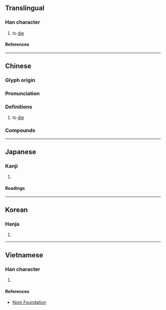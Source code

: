 {{character info/new}}
==Translingual==

===Han character===
{{Han char|rn=78|rad=歹|as=05|sn=9|four=17210|canj=MNBM|ids=⿰歹且}}

# to [[die]]

====References====
{{Han ref|kx=0579.340|dkj=16408|dj=0971.370|hdz=21383.160|uh=6B82}}

----

==Chinese==
{{zh-forms}}

===Glyph origin===
{{Han etym}}

===Pronunciation===
{{zh-pron
|m=cú
|c=cou4
|mc=y
|oc=y
|ma=
|cat=v
}}

===Definitions===
{{zh-hanzi}}

# to [[die]]

===Compounds===
{{zh-der|崩殂|殂落|殂謝|夭殂}}

----

==Japanese==

===Kanji===
{{ja-kanji|grade=|rs=歹05}}

# {{rfdef|ja|sort=歹05}}

====Readings====
{{ja-readings
|on=そ, ぞ
|kun=しぬ
}}

----

==Korean==

===Hanja===
{{ko-hanja|조}}

# {{rfdef|ko|sort=歹05}}

----

==Vietnamese==

===Han character===
{{vi-readings|rs=歹05|reading=[[tò]], [[tồ]], [[trồ]], [[tùa]]}}

# {{rfdef|vi|sort=歹05}}

====References====
* [http://nomfoundation.org/common/nom_details.php?codepoint=6b82 Nom Foundation]